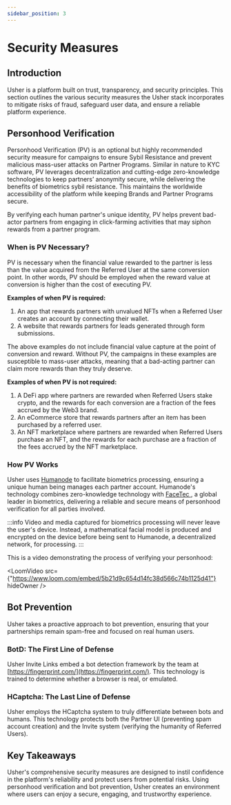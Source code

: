 ```yaml
---
sidebar_position: 3
---
```


# Security Measures

## Introduction

Usher is a platform built on trust, transparency, and security principles. This section outlines the various security
measures the Usher stack incorporates to mitigate risks of fraud, safeguard user data, and ensure a reliable platform
experience.

## Personhood Verification

Personhood Verification (PV) is an optional but highly recommended security measure for campaigns to ensure Sybil
Resistance and prevent malicious mass-user attacks on Partner Programs. Similar in nature to KYC software, PV leverages
decentralization and cutting-edge zero-knowledge technologies to keep partners’ anonymity secure, while delivering the
benefits of biometrics sybil resistance. This maintains the worldwide accessibility of the platform while keeping Brands
and Partner Programs secure.

By verifying each human partner's unique identity, PV helps prevent bad-actor partners from engaging in click-farming
activities that may siphon rewards from a partner program.

### When is PV Necessary?

PV is necessary when the financial value rewarded to the partner is less than the value acquired from the Referred User
at the same conversion point. In other words, PV should be employed when the reward value at conversion is higher than
the cost of executing PV.

**Examples of when PV is required:**

1. An app that rewards partners with unvalued NFTs when a Referred User creates an account by connecting their wallet.
2. A website that rewards partners for leads generated through form submissions.

The above examples do not include financial value capture at the point of conversion and reward. Without PV, the
campaigns in these examples are susceptible to mass-user attacks, meaning that a bad-acting partner can claim more
rewards than they truly deserve.

**Examples of when PV is not required:**

1. A DeFi app where partners are rewarded when Referred Users stake crypto, and the rewards for each conversion are a
   fraction of the fees accrued by the Web3 brand.
2. An eCommerce store that rewards partners after an item has been purchased by a referred user.
3. An NFT marketplace where partners are rewarded when Referred Users purchase an NFT, and the rewards for each purchase
   are a fraction of the fees accrued by the NFT marketplace.

### How PV Works

Usher uses [Humanode](https://humanode.io/) to facilitate biometrics processing, ensuring a unique human being
manages each partner account. Humanode's technology combines zero-knowledge technology with [FaceTec
](https://www.facetec.com/), a global leader in biometrics, delivering a reliable and secure means of
personhood verification for all parties involved.

:::info
Video and media captured for biometrics processing will never leave the user's device. Instead, a mathematical facial
model is produced and encrypted on the device before being sent to Humanode, a decentralized network, for processing.
:::

This is a video demonstrating the process of verifying your personhood:


<LoomVideo
src={"https://www.loom.com/embed/5b21d9c654d14fc38d566c74b1125d41"}
hideOwner
/>


## Bot Prevention

Usher takes a proactive approach to bot prevention, ensuring that your partnerships remain spam-free and focused on real
human users.

### BotD: The First Line of Defense

Usher Invite Links embed a bot detection framework by the team at [https://fingerprint.com/](https://fingerprint.com/).
This technology is trained to determine whether a browser is real, or emulated.

### HCaptcha: The Last Line of Defense

Usher employs the HCaptcha system to truly differentiate between bots and humans. This technology protects both the
Partner UI (preventing spam account creation) and the Invite system (verifying the humanity of Referred Users).

## Key Takeaways

Usher's comprehensive security measures are designed to instil confidence in the platform's reliability and protect
users from potential risks. Using personhood verification and bot prevention, Usher creates an environment where users
can enjoy a secure, engaging, and trustworthy experience.
